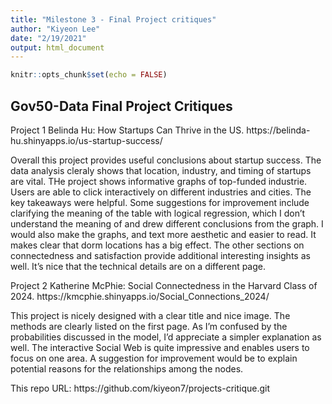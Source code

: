 ```yaml
---
title: "Milestone 3 - Final Project critiques"
author: "Kiyeon Lee"
date: "2/19/2021"
output: html_document
---
```


```r
knitr::opts_chunk$set(echo = FALSE)
```

## Gov50-Data Final Project Critiques


Project 1
Belinda Hu: How Startups Can Thrive in the US.
https://belinda-hu.shinyapps.io/us-startup-success/

Overall this project provides useful conclusions about startup success. The data analysis cleraly shows that location, industry, and timing of startups are vital. THe project shows informative graphs of top-funded industrie. Users are able to click interactively on different industries and cities. The key takeaways were helpful. 
Some suggestions for improvement include clarifying the meaning of the table with logical regression, which I don't understand the meaning of and drew different conclusions from the graph. I would also make the graphs, and text more aesthetic and easier to read. It makes clear that dorm locations has a big effect. The other sections on connectedness and satisfaction provide additional interesting insights as well. It's nice that the technical details are on a different page.



Project 2
Katherine McPhie: Social Connectedness in the Harvard Class of 2024.
https://kmcphie.shinyapps.io/Social_Connections_2024/


This project is nicely designed with a clear title and nice image. The methods are clearly listed on the first page. As I'm confused by the probabilities discussed in the model, I'd appreciate a simpler explanation as well.  The interactive Social Web is quite impressive and enables users to focus on one area. A suggestion for improvement would be to explain potential reasons for the relationships among the nodes. 



This repo URL: https://github.com/kiyeon7/projects-critique.git 

